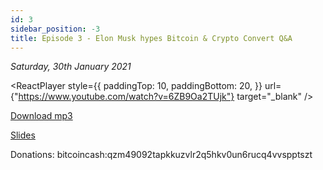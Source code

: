 ```yaml
---
id: 3
sidebar_position: -3
title: Episode 3 - Elon Musk hypes Bitcoin & Crypto Convert Q&A
---
```



_Saturday, 30th January 2021_

<ReactPlayer
  style={{
    paddingTop: 10,
    paddingBottom: 20,
  }}
  url={"https://www.youtube.com/watch?v=6ZB9Oa2TUjk"}
  target="_blank"
/>

[Download mp3](https://drive.google.com/file/d/1ml9J4zMKoU8ogvGvgN5l2cDq3eO0jTgo/view?usp=sharing)

[Slides](https://docs.google.com/presentation/d/1BpjPtjRl15VQ2ETqFG20ACtNu0lar3aXs5diLCsdIGc/edit?usp=sharing)

Donations: bitcoincash:qzm49092tapkkuzvlr2q5hkv0un6rucq4vvspptszt
